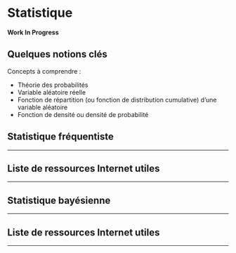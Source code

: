 # Statistique {#statistique}

::: {.infobox .caution data-latex="{caution}"}
**Work In Progress**
:::

## Quelques notions clés

Concepts à comprendre :

- Théorie des probabilités
- Variable aléatoire réelle
- Fonction de répartition (ou fonction de distribution cumulative) d'une
variable aléatoire
- Fonction de densité ou densité de probabilité

## Statistique fréquentiste {#frequentiste}

***

## Liste de ressources Internet utiles {.unnumbered #ref-stat-freq}

***

## Statistique bayésienne {#bayesienne}

***

## Liste de ressources Internet utiles {.unnumbered #ref-stat-bayes}

***
